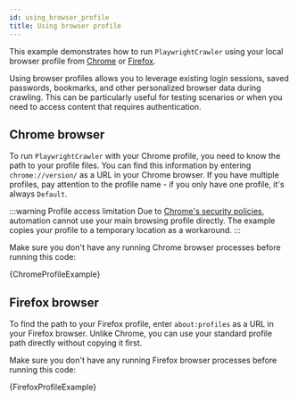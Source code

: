 ```yaml
---
id: using_browser_profile
title: Using browser profile
---
```





This example demonstrates how to run <ApiLink to="class/PlaywrightCrawler">`PlaywrightCrawler`</ApiLink> using your local browser profile from [Chrome](https://www.google.com/intl/us/chrome/) or [Firefox](https://www.firefox.com/).

Using browser profiles allows you to leverage existing login sessions, saved passwords, bookmarks, and other personalized browser data during crawling. This can be particularly useful for testing scenarios or when you need to access content that requires authentication.

## Chrome browser

To run <ApiLink to="class/PlaywrightCrawler">`PlaywrightCrawler`</ApiLink> with your Chrome profile, you need to know the path to your profile files. You can find this information by entering `chrome://version/` as a URL in your Chrome browser. If you have multiple profiles, pay attention to the profile name - if you only have one profile, it's always `Default`.

:::warning Profile access limitation
Due to [Chrome's security policies](https://developer.chrome.com/blog/remote-debugging-port), automation cannot use your main browsing profile directly. The example copies your profile to a temporary location as a workaround.
:::

Make sure you don't have any running Chrome browser processes before running this code:

<CodeBlock className="language-python" language="python">
    {ChromeProfileExample}
</CodeBlock>

## Firefox browser

To find the path to your Firefox profile, enter `about:profiles` as a URL in your Firefox browser. Unlike Chrome, you can use your standard profile path directly without copying it first.

Make sure you don't have any running Firefox browser processes before running this code:

<CodeBlock className="language-python" language="python">
    {FirefoxProfileExample}
</CodeBlock>
